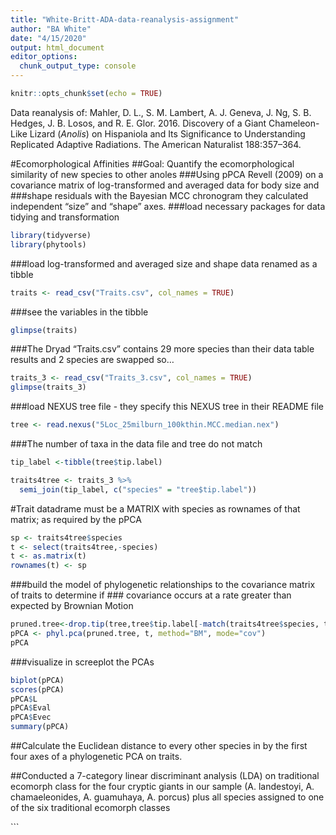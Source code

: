 ```yaml
---
title: "White-Britt-ADA-data-reanalysis-assignment"
author: "BA White"
date: "4/15/2020"
output: html_document
editor_options: 
  chunk_output_type: console
---
```


```r
knitr::opts_chunk$set(echo = TRUE)
```

Data reanalysis of: Mahler, D. L., S. M. Lambert, A. J. Geneva, J. Ng, S. B. Hedges, J. B. Losos, and R. E. Glor. 2016. Discovery of a Giant Chameleon-Like Lizard (<i>Anolis</i>) on Hispaniola and Its Significance to Understanding Replicated Adaptive Radiations. The American Naturalist 188:357–364.

#Ecomorphological Affinities
##Goal: Quantify the ecomorphological similarity of new species to other anoles
###Using pPCA Revell (2009) on a covariance matrix of log-transformed and averaged data for body size and 
###shape residuals with the Bayesian MCC chronogram they calculated independent "size" and "shape" axes. 
###load necessary packages for data tidying and transformation
```r
library(tidyverse)
library(phytools) 
```
###load log-transformed and averaged size and shape data renamed as a tibble
```r
traits <- read_csv("Traits.csv", col_names = TRUE)
```
###see the variables in the tibble
```r
glimpse(traits)
```
###The Dryad "Traits.csv" contains 29 more species than their data table results and 2 species are swapped so...
```r
traits_3 <- read_csv("Traits_3.csv", col_names = TRUE)
glimpse(traits_3)
```
###load NEXUS tree file - they specify this NEXUS tree in their README file 
```r
tree <- read.nexus("5Loc_25milburn_100kthin.MCC.median.nex")
```
###The number of taxa in the data file and tree do not match
```r
tip_label <-tibble(tree$tip.label)

traits4tree <- traits_3 %>% 
  semi_join(tip_label, c("species" = "tree$tip.label"))
```
#Trait datadrame must be a MATRIX with species as rownames of that matrix; as required by the pPCA
```r
sp <- traits4tree$species
t <- select(traits4tree,-species)
t <- as.matrix(t)
rownames(t) <- sp
```
###build the model of phylogenetic relationships to the covariance matrix of traits to determine if 
### covariance occurs at a rate greater than expected by Brownian Motion
```r
pruned.tree<-drop.tip(tree,tree$tip.label[-match(traits4tree$species, tree$tip.label)])
pPCA <- phyl.pca(pruned.tree, t, method="BM", mode="cov")
pPCA
```
###visualize in screeplot the PCAs
```r
biplot(pPCA)
scores(pPCA)
pPCA$L
pPCA$Eval
pPCA$Evec  
summary(pPCA)


```
##Calculate the Euclidean distance to every other species in by the first four axes of a phylogenetic PCA on traits. 

##Conducted a 7-category linear discriminant analysis (LDA) on traditional ecomorph class for the four cryptic
giants in our sample (A. landestoyi, A. chamaeleonides, A. guamuhaya, A. porcus) plus
all species assigned to one of the six traditional ecomorph classes

```